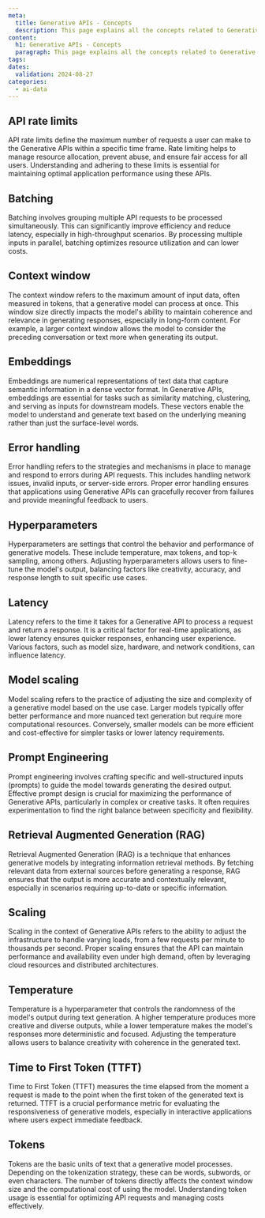 ```yaml
---
meta:
  title: Generative APIs - Concepts
  description: This page explains all the concepts related to Generative APIs
content:
  h1: Generative APIs - Concepts
  paragraph: This page explains all the concepts related to Generative APIs
tags:
dates:
  validation: 2024-08-27
categories:
  - ai-data
---
```


## API rate limits

API rate limits define the maximum number of requests a user can make to the Generative APIs within a specific time frame. Rate limiting helps to manage resource allocation, prevent abuse, and ensure fair access for all users. Understanding and adhering to these limits is essential for maintaining optimal application performance using these APIs.

## Batching

Batching involves grouping multiple API requests to be processed simultaneously. This can significantly improve efficiency and reduce latency, especially in high-throughput scenarios. By processing multiple inputs in parallel, batching optimizes resource utilization and can lower costs.

## Context window

The context window refers to the maximum amount of input data, often measured in tokens, that a generative model can process at once. This window size directly impacts the model's ability to maintain coherence and relevance in generating responses, especially in long-form content. For example, a larger context window allows the model to consider the preceding conversation or text more when generating its output.

## Embeddings

Embeddings are numerical representations of text data that capture semantic information in a dense vector format. In Generative APIs, embeddings are essential for tasks such as similarity matching, clustering, and serving as inputs for downstream models. These vectors enable the model to understand and generate text based on the underlying meaning rather than just the surface-level words.

## Error handling

Error handling refers to the strategies and mechanisms in place to manage and respond to errors during API requests. This includes handling network issues, invalid inputs, or server-side errors. Proper error handling ensures that applications using Generative APIs can gracefully recover from failures and provide meaningful feedback to users.

## Hyperparameters

Hyperparameters are settings that control the behavior and performance of generative models. These include temperature, max tokens, and top-k sampling, among others. Adjusting hyperparameters allows users to fine-tune the model's output, balancing factors like creativity, accuracy, and response length to suit specific use cases.

## Latency

Latency refers to the time it takes for a Generative API to process a request and return a response. It is a critical factor for real-time applications, as lower latency ensures quicker responses, enhancing user experience. Various factors, such as model size, hardware, and network conditions, can influence latency.

## Model scaling

Model scaling refers to the practice of adjusting the size and complexity of a generative model based on the use case. Larger models typically offer better performance and more nuanced text generation but require more computational resources. Conversely, smaller models can be more efficient and cost-effective for simpler tasks or lower latency requirements.

## Prompt Engineering

Prompt engineering involves crafting specific and well-structured inputs (prompts) to guide the model towards generating the desired output. Effective prompt design is crucial for maximizing the performance of Generative APIs, particularly in complex or creative tasks. It often requires experimentation to find the right balance between specificity and flexibility.

## Retrieval Augmented Generation (RAG)

Retrieval Augmented Generation (RAG) is a technique that enhances generative models by integrating information retrieval methods. By fetching relevant data from external sources before generating a response, RAG ensures that the output is more accurate and contextually relevant, especially in scenarios requiring up-to-date or specific information.

## Scaling

Scaling in the context of Generative APIs refers to the ability to adjust the infrastructure to handle varying loads, from a few requests per minute to thousands per second. Proper scaling ensures that the API can maintain performance and availability even under high demand, often by leveraging cloud resources and distributed architectures.

## Temperature

Temperature is a hyperparameter that controls the randomness of the model's output during text generation. A higher temperature produces more creative and diverse outputs, while a lower temperature makes the model's responses more deterministic and focused. Adjusting the temperature allows users to balance creativity with coherence in the generated text.

## Time to First Token (TTFT)

Time to First Token (TTFT) measures the time elapsed from the moment a request is made to the point when the first token of the generated text is returned. TTFT is a crucial performance metric for evaluating the responsiveness of generative models, especially in interactive applications where users expect immediate feedback.

## Tokens

Tokens are the basic units of text that a generative model processes. Depending on the tokenization strategy, these can be words, subwords, or even characters. The number of tokens directly affects the context window size and the computational cost of using the model. Understanding token usage is essential for optimizing API requests and managing costs effectively.
